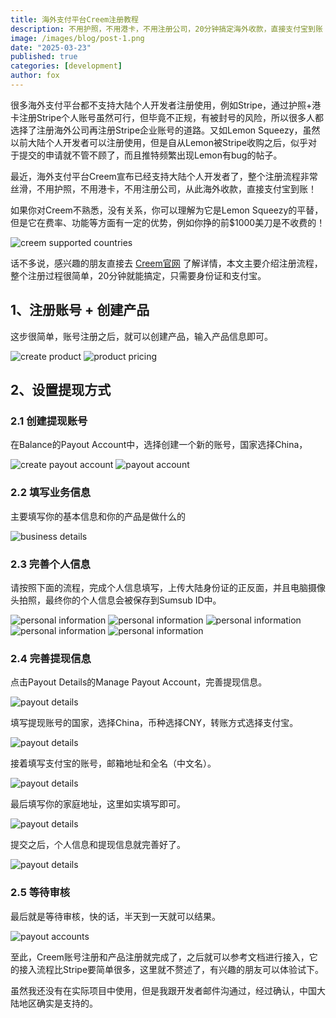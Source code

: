 ```yaml
---
title: 海外支付平台Creem注册教程
description: 不用护照，不用港卡，不用注册公司，20分钟搞定海外收款，直接支付宝到账！本文主要介绍Creem注册流程，整个过程很简单，只需身份证和支付宝。
image: /images/blog/post-1.png
date: "2025-03-23"
published: true
categories: [development]
author: fox
---
```


很多海外支付平台都不支持大陆个人开发者注册使用，例如Stripe，通过护照+港卡注册Stripe个人账号虽然可行，但毕竟不正规，有被封号的风险，所以很多人都选择了注册海外公司再注册Stripe企业账号的道路。又如Lemon Squeezy，虽然以前大陆个人开发者可以注册使用，但是自从Lemon被Stripe收购之后，似乎对于提交的申请就不管不顾了，而且推特频繁出现Lemon有bug的帖子。

最近，海外支付平台Creem宣布已经支持大陆个人开发者了，整个注册流程非常丝滑，不用护照，不用港卡，不用注册公司，从此海外收款，直接支付宝到账！

如果你对Creem不熟悉，没有关系，你可以理解为它是Lemon Squeezy的平替，但是它在费率、功能等方面有一定的优势，例如你挣的前$1000美刀是不收费的！

<img src="https://cdn.mksaas.me/images/a2025a085d1da27f14c151e84c997fa4.png" alt="creem supported countries" />

话不多说，感兴趣的朋友直接去 [Creem官网](https://www.creem.io/?ref=mksaas.me) 了解详情，本文主要介绍注册流程，整个注册过程很简单，20分钟就能搞定，只需要身份证和支付宝。

## 1、注册账号 + 创建产品

这步很简单，账号注册之后，就可以创建产品，输入产品信息即可。

<img src="https://cdn.mksaas.me/images/b627d719804e09eba2f2f4bff9d947e3.png" alt="create product" />

<img src="https://cdn.mksaas.me/images/147fe8468c1ada27cb510dac8f182e46.png" alt="product pricing" />

## 2、设置提现方式

### 2.1 创建提现账号

在Balance的Payout Account中，选择创建一个新的账号，国家选择China，

<img src="https://cdn.mksaas.me/images/6aeb197c1a103ef6993ef10216ff4fb4.png" alt="create payout account" />

<img src="https://cdn.mksaas.me/images/fb7928e7f7752923b474479d12bd6789.png" alt="payout account" />

### 2.2 填写业务信息

主要填写你的基本信息和你的产品是做什么的

<img src="https://cdn.mksaas.me/images/60e11fe4c44c8553f885d80a6b75955d.png" alt="business details" />

### 2.3 完善个人信息

请按照下面的流程，完成个人信息填写，上传大陆身份证的正反面，并且电脑摄像头拍照，最终你的个人信息会被保存到Sumsub ID中。

<img src="https://cdn.mksaas.me/images/0a543106a80b4639f23b37a985ad0884.png" alt="personal information" />

<img src="https://cdn.mksaas.me/images/c65cf0b174d21a2edad330838a596163.png" alt="personal information" />

<img src="https://cdn.mksaas.me/images/bbabfc16d9da3831b17a29b7789feea1.png" alt="personal information" />

<img src="https://cdn.mksaas.me/images/8ee125763f16ca63bf8c08e20e5551eb.png" alt="personal information" />

<img src="https://cdn.mksaas.me/images/24ce9ec5f202b3ec749ab0e8824e7e5c.png" alt="personal information" />

### 2.4 完善提现信息

点击Payout Details的Manage Payout Account，完善提现信息。

<img src="https://cdn.mksaas.me/images/c5959473c1d8674419b4c5482b37007b.png" alt="payout details" />

填写提现账号的国家，选择China，币种选择CNY，转账方式选择支付宝。

<img src="https://cdn.mksaas.me/images/e8f31909867d8d71e2e6ec3a92fb7f06.png" alt="payout details" />

接着填写支付宝的账号，邮箱地址和全名（中文名）。

<img src="https://cdn.mksaas.me/images/af57e4ff28c0175cb20fa0752d86543d.png" alt="payout details" />

最后填写你的家庭地址，这里如实填写即可。

<img src="https://cdn.mksaas.me/images/afa525eaad9ca32ba340ce530c7f547d.png" alt="payout details" />

提交之后，个人信息和提现信息就完善好了。

<img src="https://cdn.mksaas.me/images/3ae080aecc87ccc7651bed0117005259.png" alt="payout details" />

### 2.5 等待审核

最后就是等待审核，快的话，半天到一天就可以结果。

<img src="https://cdn.mksaas.me/images/ee1c79ffc010a3b5602f5a6ed1201111.png" alt="payout accounts" />

至此，Creem账号注册和产品注册就完成了，之后就可以参考文档进行接入，它的接入流程比Stripe要简单很多，这里就不赘述了，有兴趣的朋友可以体验试下。

虽然我还没有在实际项目中使用，但是我跟开发者邮件沟通过，经过确认，中国大陆地区确实是支持的。
